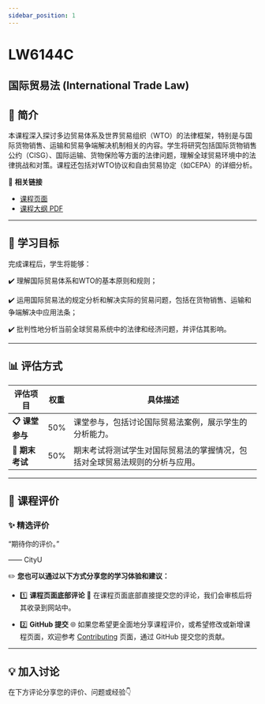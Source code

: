 ```yaml
---
sidebar_position: 1
---
```


# LW6144C
## 国际贸易法 (International Trade Law)

## **📘 简介**
本课程深入探讨多边贸易体系及世界贸易组织（WTO）的法律框架，特别是与国际货物销售、运输和贸易争端解决机制相关的内容。学生将研究包括国际货物销售公约（CISG）、国际运输、货物保险等方面的法律问题，理解全球贸易环境中的法律挑战和对策。课程还包括对WTO协议和自由贸易协定（如CEPA）的详细分析。

🔗 **相关链接**
- [课程页面](https://www.cityu.edu.hk/catalogue/pg/202526/course/LW6144C.htm)
- [课程大纲 PDF](https://www.cityu.edu.hk/catalogue/pg/202526/course/LW6144C.pdf)

---

## **🎯 学习目标**

完成课程后，学生将能够：

✔️ 理解国际贸易体系和WTO的基本原则和规则；

✔️ 运用国际贸易法的规定分析和解决实际的贸易问题，包括在货物销售、运输和争端解决中应用法条；

✔️ 批判性地分析当前全球贸易系统中的法律和经济问题，并评估其影响。

---

## **📊 评估方式**

| **评估项目**          | **权重** | **具体描述**                                                                                       |
|----------------------|---------|---------------------------------------------------------------------------------------------------|
| **📋 课堂参与**       | 50%     | 课堂参与，包括讨论国际贸易法案例，展示学生的分析能力。                                           |
| **📂 期末考试**       | 50%     | 期末考试将测试学生对国际贸易法的掌握情况，包括对全球贸易法规则的分析与应用。                   |

---

## **💬 课程评价**

### ✨ **精选评价**
<div className={commentStyles.commentBox}>
    <p className={commentStyles.commentText}>
        “期待你的评价。”
    </p>
    <p className={commentStyles.commentAuthor}>—— CityU</p>
</div>

✏️ **您也可以通过以下方式分享您的学习体验和建议：**

- 1️⃣ **课程页面底部评论**
💬 在课程页面底部直接提交您的评论，我们会审核后将其收录到网站中。

- 2️⃣ **GitHub 提交**
🌐 如果您希望更全面地分享课程评价，或希望修改或新增课程页面，欢迎参考 [Contributing](/contributing) 页面，通过 GitHub 提交您的贡献。

---

## **💡 加入讨论**

在下方评论分享您的评价、问题或经验👇
<Utterances />
